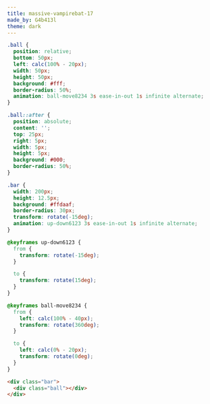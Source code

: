```yaml
---
title: massive-vampirebat-17
made_by: G4b413l
theme: dark
---
```


```css
.ball {
  position: relative;
  bottom: 50px;
  left: calc(100% - 20px);
  width: 50px;
  height: 50px;
  background: #fff;
  border-radius: 50%;
  animation: ball-move8234 3s ease-in-out 1s infinite alternate;
}

.ball::after {
  position: absolute;
  content: '';
  top: 25px;
  right: 5px;
  width: 5px;
  height: 5px;
  background: #000;
  border-radius: 50%;
}

.bar {
  width: 200px;
  height: 12.5px;
  background: #ffdaaf;
  border-radius: 30px;
  transform: rotate(-15deg);
  animation: up-down6123 3s ease-in-out 1s infinite alternate;
}

@keyframes up-down6123 {
  from {
    transform: rotate(-15deg);
  }

  to {
    transform: rotate(15deg);
  }
}

@keyframes ball-move8234 {
  from {
    left: calc(100% - 40px);
    transform: rotate(360deg);
  }

  to {
    left: calc(0% - 20px);
    transform: rotate(0deg);
  }
}
```

```html
<div class="bar">
  <div class="ball"></div>
</div>
```

